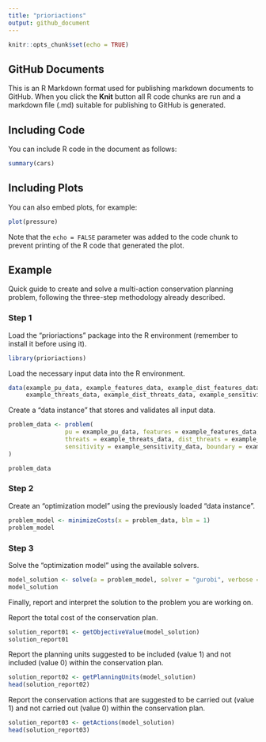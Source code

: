 ```yaml
---
title: "prioriactions"
output: github_document
---
```


```r
knitr::opts_chunk$set(echo = TRUE)
```

## GitHub Documents

This is an R Markdown format used for publishing markdown documents to GitHub. When you click the **Knit** button all R code chunks are run and a markdown file (.md) suitable for publishing to GitHub is generated.

## Including Code

You can include R code in the document as follows:

```r
summary(cars)
```

## Including Plots

You can also embed plots, for example:

```r
plot(pressure)
```

Note that the `echo = FALSE` parameter was added to the code chunk to prevent printing of the R code that generated the plot.


## Example

Quick guide to create and solve a multi-action conservation planning problem, following the three-step methodology already described.

### Step 1 
Load the "prioriactions" package into the R environment (remember to install it before using it).
```r
library(prioriactions)
```
Load the necessary input data into the R environment.
```r
data(example_pu_data, example_features_data, example_dist_features_data,
     example_threats_data, example_dist_threats_data, example_sensitivity_data, example_bound_data)
```
Create a "data instance" that stores and validates all input data.
```r
problem_data <- problem(
                pu = example_pu_data, features = example_features_data, dist_features = example_dist_features_data,
                threats = example_threats_data, dist_threats = example_dist_threats_data, 
                sensitivity = example_sensitivity_data, boundary = example_bound_data
)

problem_data
```

### Step 2
Create an "optimization model" using the previously loaded "data instance".
```r
problem_model <- minimizeCosts(x = problem_data, blm = 1)
problem_model
```

### Step 3
Solve the "optimization model" using the available solvers.
```r
model_solution <- solve(a = problem_model, solver = "gurobi", verbose = FALSE, output_file =FALSE)
model_solution
```

Finally, report and interpret the solution to the problem you are working on.

Report the total cost of the conservation plan.
```r
solution_report01 <- getObjectiveValue(model_solution)
solution_report01
```

Report the planning units suggested to be included (value 1) and not included (value 0) 
within the conservation plan.
```r
solution_report02 <- getPlanningUnits(model_solution)
head(solution_report02)
```

Report the conservation actions that are suggested to be carried out (value 1) 
and not carried out (value 0) within the conservation plan.
```r
solution_report03 <- getActions(model_solution)
head(solution_report03)
```
